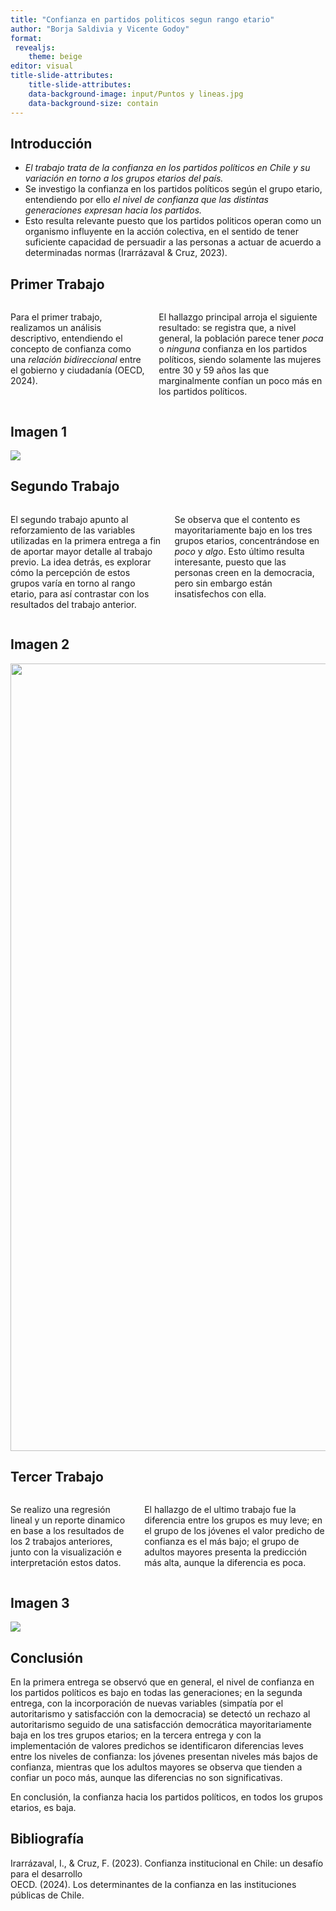 ---
title: "Confianza en partidos politicos segun rango etario"
author: "Borja Saldivia y Vicente Godoy"
format:  
 revealjs: 
    theme: beige
editor: visual
title-slide-attributes:
    title-slide-attributes:
    data-background-image: input/Puntos y lineas.jpg 
    data-background-size: contain
---

## Introducción

::: incremental
-   *El trabajo trata de la confianza en los partidos políticos en Chile y su variación en torno a los grupos etarios del país.*
-   Se investigo la confianza en los partidos políticos según el grupo etario, entendiendo por ello *el nivel de confianza que las distintas generaciones expresan hacia los partidos.*
-   Esto resulta relevante puesto que los partidos politicos operan como un organismo influyente en la acción colectiva, en el sentido de tener suficiente capacidad de persuadir a las personas a actuar de acuerdo a determinadas normas (Irarrázaval & Cruz, 2023).
:::

## Primer Trabajo

::::: columns
::: {.column width="40%"}
Para el primer trabajo, realizamos un análisis descriptivo, entendiendo el concepto de confianza como una *relación bidireccional* entre el gobierno y ciudadanía (OECD, 2024). 
:::

::: {.column width="50%"}
El hallazgo principal arroja el siguiente resultado: se registra que, a nivel general, la población parece tener *poca* o *ninguna* confianza en los partidos políticos, siendo solamente las mujeres entre 30 y 59 años las que marginalmente confían un poco más en los partidos políticos.
:::
:::::

## Imagen 1

![](https://github.com/Jefrad/CPP/blob/main/Output/percepci%C3%B3n%20promedio%20con%20intervalos%20del%2095%25.png?raw=true)

## Segundo Trabajo

::::: columns
::: {.column width="50%"}
El segundo trabajo apunto al reforzamiento de las variables utilizadas en la primera entrega a fin de aportar mayor detalle al trabajo previo. La idea detrás, es explorar cómo la percepción de estos grupos varía en torno al rango etario, para así contrastar con los resultados del trabajo anterior.
:::

::: {.column width="50%"}
Se observa que el contento es mayoritariamente bajo en los tres grupos etarios, concentrándose en *poco* y *algo*. Esto último resulta interesante, puesto que las personas creen en la democracia, pero sin embargo están insatisfechos con ella.
:::
:::::

## Imagen 2

![](https://github.com/Jefrad/TrabajoN-3/blob/main/Trabajo-3_files/figure-html/Analisis%20descriptivo-3.png?raw=true){width="1260"}

## Tercer Trabajo

::::: columns
::: {.column width="40%"}
Se realizo una regresión lineal y un reporte dinamico en base a los resultados de los 2 trabajos anteriores, junto con la visualización e interpretación estos datos.
:::

::: {.column width="60%"}
El hallazgo de el ultimo trabajo fue la diferencia entre los grupos es muy leve; en el grupo de los jóvenes el valor predicho de confianza es el más bajo; el grupo de adultos mayores presenta la predicción más alta, aunque la diferencia es poca.
:::
:::::

## Imagen 3

![](https://raw.githubusercontent.com/Jefrad/TrabajoN-3/refs/heads/main/Trabajo-3_files/figure-html/Analisis%20descriptivo-1.png)

## Conclusión

En la primera entrega se observó que en general, el nivel de confianza en los partidos políticos es bajo en todas las generaciones; en la segunda entrega, con la incorporación de nuevas variables (simpatía por el autoritarismo y satisfacción con la democracia) se detectó un rechazo al autoritarismo seguido de una satisfacción democrática mayoritariamente baja en los tres grupos etarios; en la tercera entrega y con la implementación de valores predichos se identificaron diferencias leves entre los niveles de confianza: los jóvenes presentan niveles más bajos de confianza, mientras que los adultos mayores se observa que tienden a confiar un poco más, aunque las diferencias no son significativas.

En conclusión, la confianza hacia los partidos políticos, en todos los grupos etarios, es baja.

## Bibliografía

Irarrázaval, I., & Cruz, F. (2023). Confianza institucional en Chile: un desafío para el desarrollo\
OECD. (2024). Los determinantes de la confianza en las instituciones públicas de Chile.\
